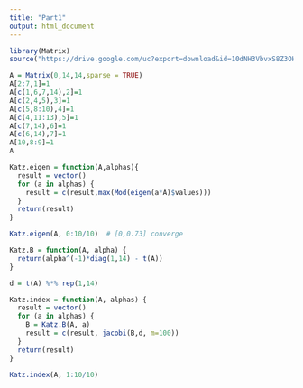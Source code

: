 ```yaml
---
title: "Part1"
output: html_document
---
```

```r
library(Matrix)
source("https://drive.google.com/uc?export=download&id=10dNH3VbvxS8Z3OHjP4i9gRbtsf91VVBb")
```


```r
A = Matrix(0,14,14,sparse = TRUE)
A[2:7,1]=1
A[c(1,6,7,14),2]=1
A[c(2,4,5),3]=1
A[c(5,8:10),4]=1
A[c(4,11:13),5]=1
A[c(7,14),6]=1
A[c(6,14),7]=1
A[10,8:9]=1
A
```


```r
Katz.eigen = function(A,alphas){
  result = vector()
  for (a in alphas) {
    result = c(result,max(Mod(eigen(a*A)$values)))
  }
  return(result)
}

Katz.eigen(A, 0:10/10)  # [0,0.73] converge
```
```r
Katz.B = function(A, alpha) {
  return(alpha^(-1)*diag(1,14) - t(A))
}

d = t(A) %*% rep(1,14)

Katz.index = function(A, alphas) {
  result = vector()
  for (a in alphas) {
    B = Katz.B(A, a)
    result = c(result, jacobi(B,d, m=100))
  }
  return(result)
}

Katz.index(A, 1:10/10)
```








